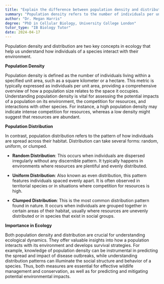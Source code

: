 ```yaml
---
title: "Explain the difference between population density and distribution"
summary: "Population density refers to the number of individuals per unit area, while distribution refers to how those individuals are spread out."
author: "Dr. Megan Harris"
degree: "PhD in Cellular Biology, University College London"
tutor_type: "IB Biology Tutor"
date: 2024-04-17
---
```


Population density and distribution are two key concepts in ecology that help us understand how individuals of a species interact with their environment.

**Population Density**

Population density is defined as the number of individuals living within a specified unit area, such as a square kilometer or a hectare. This metric is typically expressed as individuals per unit area, providing a comprehensive overview of how a population size relates to the space it occupies. Understanding population density is vital for assessing the potential impacts of a population on its environment, the competition for resources, and interactions with other species. For instance, a high population density may indicate intense competition for resources, whereas a low density might suggest that resources are abundant.

**Population Distribution**

In contrast, population distribution refers to the pattern of how individuals are spread across their habitat. Distribution can take several forms: random, uniform, or clumped. 

- **Random Distribution**: This occurs when individuals are dispersed irregularly without any discernible pattern. It typically happens in environments where resources are plentiful and evenly distributed.

- **Uniform Distribution**: Also known as even distribution, this pattern features individuals spaced evenly apart. It is often observed in territorial species or in situations where competition for resources is high.

- **Clumped Distribution**: This is the most common distribution pattern found in nature. It occurs when individuals are grouped together in certain areas of their habitat, usually where resources are unevenly distributed or in species that exist in social groups.

**Importance in Ecology**

Both population density and distribution are crucial for understanding ecological dynamics. They offer valuable insights into how a population interacts with its environment and develops survival strategies. For example, knowledge of population density can be instrumental in predicting the spread and impact of disease outbreaks, while understanding distribution patterns can illuminate the social structure and behavior of a species. Thus, both measures are essential for effective wildlife management and conservation, as well as for predicting and mitigating potential environmental impacts.
    